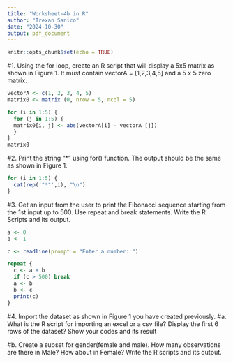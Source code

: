 ```yaml
---
title: "Worksheet-4b in R"
author: "Trexan Sanico"
date: "2024-10-30"
output: pdf_document
---
```


```r
knitr::opts_chunk$set(echo = TRUE)
```

#1. Using the for loop, create an R script that will display a 5x5 matrix as shown in Figure 1. It must contain vectorA = [1,2,3,4,5] and a 5 x 5 zero matrix.
```r
vectorA <- c(1, 2, 3, 4, 5)
matrix0 <- matrix (0, nrow = 5, ncol = 5)

for (i in 1:5) {
  for (j in 1:5) {
  matrix0[i, j] <- abs(vectorA[i] - vectorA [j])
  }
}
matrix0
```
#2. Print the string "*" using for() function. The output should be the same as shown in Figure 1. 
```r
for (i in 1:5) {
  cat(rep('"*"',i), "\n")
}
```
#3. Get an input from the user to print the Fibonacci sequence starting from the 1st input up to 500. Use repeat and break statements. Write the R Scripts and its output.
```r
a <- 0
b <- 1

c <- readline(prompt = "Enter a number: ")

repeat {
  c <- a + b
  if (c > 500) break
  a <- b
  b <- c
  print(c)
}
```
#4. Import the dataset as shown in Figure 1 you have created previously. 
#a. What is the R script for importing an excel or a csv file? Display the first 6 rows of the dataset? Show your codes and its result


#b. Create a subset for gender(female and male). How many observations are there in Male? How about in Female? Write the R scripts and its output.



